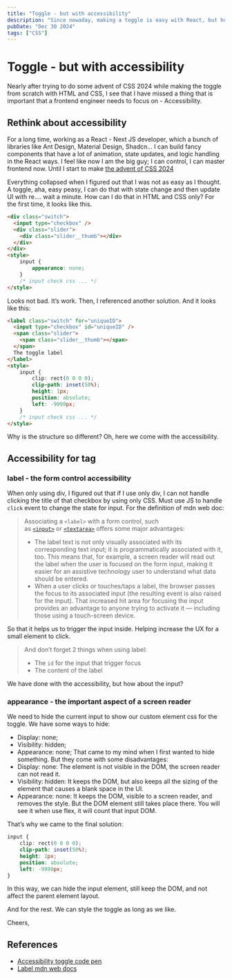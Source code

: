 ```yaml
---
title: "Toggle - but with accessibility"
description: "Since nowaday, making a toggle is easy with React, but how about making a toggle with HTML and CSS with accessibility?"
pubDate: "Dec 30 2024"
tags: ["CSS"]
---
```


# Toggle - but with accessibility

Nearly after trying to do some advent of CSS 2024 while making the toggle from scratch with HTML and CSS, I see that I have missed a thing that is important that a frontend engineer needs to focus on - Accessibility.

## Rethink about accessibility

For a long time, working as a React - Next JS developer, which a bunch of libraries like Ant Design, Material Design, Shadcn… I can build fancy components that have a lot of animation, state updates, and logic handling in the React ways. I feel like now I am the big guy; I can control, I can master frontend now. Until I start to make [the advent of CSS 2024](https://store.selfteach.me/view/courses/advent-of-css-2024)

Everything collapsed when I figured out that I was not as easy as I thought. A toggle, aha, easy peasy, I can do that with state change and then update UI with re…. wait a minute. How can I do that in HTML and CSS only? For the first time, it looks like this.

```html
<div class="switch">
  <input type="checkbox" />
  <div class="slider">
	<div class="slider__thumb"></div>
  </div>
</div>
<style>
	input {
		appearance: none;
	}
	/* input check css ... */
</style>
```

Looks not bad. It’s work. Then, I referenced another solution. And it looks like this:

```html
<label class="switch" for="uniqueID">
  <input type="checkbox" id="uniqueID" />
  <span class="slider">
	<span class="slider__thumb"></span>
  </span>
  The toggle label
</label>
<style>
	input {
		clip: rect(0 0 0 0);
	    clip-path: inset(50%);
	    height: 1px;
	    position: absolute;
	    left: -9999px;
	}
	/* input check css ... */
</style>
```

Why is the structure so different? Oh, here we come with the accessibility.

## Accessibility for tag

### label - the form control accessibility
When only using div, I figured out that if I use only div, I can not handle clicking the title of that checkbox by using only CSS. Must use JS to handle `click` event to change the state for input. For the definition of mdn web doc:

> Associating a `<label>` with a form control, such as [`<input>`](https://developer.mozilla.org/en-US/docs/Web/HTML/Element/input) or [`<textarea>`](https://developer.mozilla.org/en-US/docs/Web/HTML/Element/textarea) offers some major advantages:
>  - The label text is not only visually associated with its corresponding text input; it is programmatically associated with it, too. This means that, for example, a screen reader will read out the label when the user is focused on the form input, making it easier for an assistive technology user to understand what data should be entered.
>  - When a user clicks or touches/taps a label, the browser passes the focus to its associated input (the resulting event is also raised for the input). That increased hit area for focusing the input provides an advantage to anyone trying to activate it — including those using a touch-screen device.

So that it helps us to trigger the input inside. Helping increase the UX for a small element to click.

> And don’t forget 2 things when using label:
> - The `id` for the input that trigger focus
> - The content of the label

We have done with the accessibility, but how about the input?

### appearance - the important aspect of a screen reader

We need to hide the current input to show our custom element css for the toggle. We have some ways to hide:
- Display: none;
- Visibility: hidden;
- Appearance: none;
That came to my mind when I first wanted to hide something. But they come with some disadvantages: 
- Display: none: The element is not visible in the DOM, the screen reader can not read it.
- Visibility: hidden: It keeps the DOM, but also keeps all the sizing of the element that causes a blank space in the UI.
- Appearance: none: It keeps the DOM, visible to a screen reader, and removes the style. But the DOM element still takes place there. You will see it when use flex, it will count that input DOM.

That’s why we came to the final solution:
```css
input {
	clip: rect(0 0 0 0);
	clip-path: inset(50%);
	height: 1px;
	position: absolute;
	left: -9999px;
}
```
In this way, we can hide the input element, still keep the DOM, and not affect the parent element layout.

And for the rest. We can style the toggle as long as we like. 

Cheers,
## References
- [Accessibility toggle code pen](https://codepen.io/xirclebox/pen/wvGmjbV)
- [Label mdn web docs](https://developer.mozilla.org/en-US/docs/Web/HTML/Element/label)
